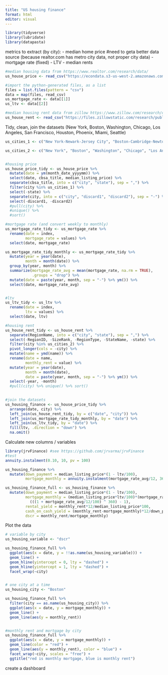 ```yaml
---
title: "US housing finance"
format: html
editor: visual
---
```


```r
library(tidyverse)
library(lubridate)
library(datapasta)
```

metrics to extract (by city):
- median home price #need to geta better data source (because realtor.com has metro city data, not proper city data)
- mortgage rate (fixed)
- LTV
- median rents
```r
#median housing data from https://www.realtor.com/research/data/
us_house_price <- read_csv("https://econdata.s3-us-west-2.amazonaws.com/Reports/Hotness/RDC_Inventory_Hotness_Metrics_Metro_History.csv")

#import the python-generated files, as a list
files = list.files(pattern = "csv")
data = map(files, read_csv)
us_mortgage_rate <- data[[1]]
us_ltv <- data[[2]]

#median housing rent data from zillow https://www.zillow.com/research/data/
us_house_rent <- read_csv("https://files.zillowstatic.com/research/public_csvs/zori/Metro_zori_uc_sfr_sm_month.csv?t=1709631661")

```

Tidy, clean, join the datasets (New York, Boston, Washington, Chicago, Los Angeles, San Francisco, Houston, Phoenix, Miami, Seattle)
```r

us_cities_1 <- c("New York-Newark-Jersey City", "Boston-Cambridge-Newton", "Washington-Arlington-Alexandria", "Chicago-Naperville-Elgin", "Los Angeles-Long Beach-Anaheim", "San Francisco-Oakland-Berkeley", "Houston-The Woodlands-Sugar Land", "Phoenix-Mesa-Chandler", "Miami-Fort Lauderdale-Pompano Beach", "Seattle-Tacoma-Bellevue")

us_cities_2 <- c("New York", "Boston", "Washington", "Chicago", "Los Angeles", "San Francisco", "Houston", "Phoenix", "Miami", "Seattle")


#housing price
us_house_price_tidy <- us_house_price %>% 
  mutate(date = ym(month_date_yyyymm)) %>% 
  select(date, cbsa_title, median_listing_price) %>% 
  separate(cbsa_title, into = c("city", "state"), sep = ",") %>% 
  filter(city %in% us_cities_1) %>% 
  select(-state) %>% 
  separate(city, into = c("city", "discard1", "discard2"), sep = "-") %>% 
  select(-discard1, -discard2)
  #pull(city) %>% 
  #unique() %>% 
  #sort()

#mortgage rate (and convert weekly to monthly)
us_mortgage_rate_tidy <- us_mortgage_rate %>% 
  rename(date = index,
         mortgage_rate = values) %>% 
  select(date, mortgage_rate)

us_mortgage_rate_tidy_monthly <- us_mortgage_rate_tidy %>% 
  mutate(year = year(date),
         month = month(date)) %>% 
  group_by(year, month) %>% 
  summarize(mortgage_rate_avg = mean(mortgage_rate, na.rm = TRUE),
            .groups = "drop") %>% 
  mutate(date = paste(year, month, sep = "-") %>% ym()) %>% 
  select(date, mortgage_rate_avg)


#ltv
us_ltv_tidy <- us_ltv %>% 
  rename(date = index,
         ltv = values) %>% 
  select(date, ltv)

#housing rent
us_house_rent_tidy <- us_house_rent %>% 
  separate(RegionName, into = c("city", "state"), sep = ",") %>% 
  select(-RegionID, -SizeRank, -RegionType, -StateName, -state) %>% 
  filter(city %in% us_cities_2) %>% 
  pivot_longer(cols = -city) %>% 
  mutate(name = ymd(name)) %>% 
  rename(date = name,
         monthly_rent = value) %>% 
  mutate(year = year(date),
         month = month(date),
         date = paste(year, month, sep = "-") %>% ym()) %>% 
  select(-year, -month)
  #pull(city) %>% unique() %>% sort()
  

#join the datasets
us_housing_finance <- us_house_price_tidy %>% 
  arrange(date, city) %>% 
  left_join(us_house_rent_tidy, by = c("date", "city")) %>% 
  left_join(us_mortgage_rate_tidy_monthly, by = "date") %>% 
  left_join(us_ltv_tidy, by = "date") %>% 
  fill(ltv, .direction = "down") %>% 
  na.omit()


```

Calculate new columns / variables
```r
library(jrvFinance) #see https://github.com/jrvarma/jrvFinance
#test
annuity.instalment(0.10, 10, pv = 100)

us_housing_finance %>% 
  mutate(down_payment = median_listing_price*(1 - ltv/100),
         mortgage_monthly = annuity.instalment(mortgage_rate_avg/12, 360, pv = -median_listing_price*ltv/100)) #error

us_housing_finance_full <- us_housing_finance %>% 
  mutate(down_payment = median_listing_price*(1 - ltv/100),
         mortgage_monthly = (median_listing_price*ltv/100)*(mortgage_rate_avg/12/100)*(1 + mortgage_rate_avg/12/100)^360 / 
           (((1 + mortgage_rate_avg/12/100) ^ 360) - 1),
         rental_yield = monthly_rent*12/median_listing_price*100,
         cash_on_cash_yield = (monthly_rent-mortgage_monthly)*12/down_payment,
         dscr = monthly_rent/mortgage_monthly)


```

Plot the data
```r

# variable by city
us_housing_variable <- "dscr"

us_housing_finance_full %>% 
  ggplot(aes(x = date, y = !!as.name(us_housing_variable))) +
  geom_line() +
  geom_hline(yintercept = 0, lty = "dashed") +
  geom_hline(yintercept = 1, lty = "dashed") +
  facet_wrap(~city)


# one city at a time
us_housing_city <- "Boston"

us_housing_finance_full %>% 
  filter(city == as.name(us_housing_city)) %>% 
  ggplot(aes(x = date, y = mortgage_monthly)) +
  geom_line() +
  geom_line(aes(y = monthly_rent))


#monthly rent and mortgage by city
us_housing_finance_full %>% 
  ggplot(aes(x = date, y = mortgage_monthly)) +
  geom_line(color = "red") +
  geom_line(aes(y = monthly_rent), color = "blue") +
  facet_wrap(~city, scales = "free") +
  ggtitle("red is monthly mortgage, blue is monthly rent")


```

create a dashboard

```r

```



